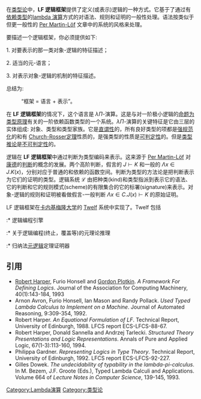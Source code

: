{{expand english|time=2021-08-06T07:44:24+00:00}}
在[[类型论|类型论]]中，'''LF 逻辑框架'''提供了定义(或表示)逻辑的一种方式。它基于了通过有[[依赖类型|依赖类型]]的[[lambda_演算|lambda 演算]]方式的对语法、规则和证明的一般性处理。语法按类似于但更一般性的 [[Per_Martin-Löf|Per Martin-Löf]] 文章中的系统的风格来处理。

要描述一个逻辑框架，你必须提供如下:

1. 对要表示的那一类对象-逻辑的特征描述；

2. 适当的元-语言；

3. 对表示对象-逻辑的机制的特征描述。

总结为:

:“框架 = 语言 + 表示”。

在 '''LF 逻辑框架'''的情况下，这个语言是 <math>\lambda\Pi</math>-演算。这是与对一阶极小逻辑的[[命题为类型原理|命题为类型原理]]有关的一阶依赖函数类型的一个系统。<math>\lambda\Pi</math>-演算的关键特征是它由三层的实体组成: 对象、类型和类型家族。它是[[直谓性|直谓性]]的，所有良好类型的项都是[[强规范化|强规范化]]的和有 [[Church-Rosser定理|Church-Rosser定理]]性质的，是强类型的性质是[[可判定性|可判定性]]的。但是[[类型推论|类型推论]]是[[不可判定性|不可判定性]]的。

逻辑在 '''LF 逻辑框架'''中通过判断为类型编码来表示。这来源于 [[Per_Martin-Löf|Per Martin-Löf]] 对[[康德|康德]]的[[判断|判断]]的概念的发展。两个高阶判断，假言的 <math>J\vdash K</math> 和一般的 <math>\Lambda x\in J. K(x)</math>，分别对应于普通的和依赖的函数空间。判断为类型的方法论是把判断表示为它们的证明的类型。逻辑系统 <math>{\mathcal L}</math> 由把种类(kind)和类型指派到表示它的语法、它的判断和它的规则模式(scheme)的有限集合的它的标署(signature)来表示。对象-逻辑的规则和证明被看做假言-一般判断 <math>\Lambda x\in C. J(x)\vdash K</math> 的原始证明。

LF 逻辑框架在[[卡内基梅隆大学|卡内基梅隆大学]]的 [[Twelf|Twelf]] 系统中实现了。Twelf 包括
:* 逻辑编程引擎
:* 关于逻辑编程(终止，覆盖等)的元理论推理
:* 归纳法[[元逻辑|元逻辑]]定理证明器

== 引用 ==

* [[Robert_Harper_(computer_scientist)|Robert Harper]], Furio Honsell and [[Gordon_Plotkin|Gordon Plotkin]]. ''A Framework For Defining Logics''. Journal of the Association for Computing Machinery, 40(1):143-184, 1993
* Arnon Avron, Furio Honsell, Ian Mason and Randy Pollack. ''Used Typed Lambda Calculus to Implement on a Machine''. Journal of Automated Reasoning, 9:309-354, 1992.
* Robert Harper. ''An Equational Formulation of LF''. Technical Report, University of Edinburgh, 1988. LFCS report ECS-LFCS-88-67.
* Robert Harper, Donald Sannella and Andrzej Tarlecki. ''Structured Theory Presentations and Logic Representations''. Annals of Pure and Applied Logic, 67(1-3):113-160, 1994.
* Philippa Gardner. ''Representing Logics in Type Theory''. Technical Report, University of Edinburgh, 1992. LFCS report ECS-LFCS-92-227.
* Gilles Dowek. ''The undecidability of typability in the lambda-pi-calculus''. In M. Bezem, J.F. Groote (Eds.), Typed Lambda Calculi and Applications. Volume 664 of ''Lecture Notes in Computer Science'', 139-145, 1993.

[[Category:Lambda演算|Category:Lambda演算]]
[[Category:类型论|Category:类型论]]